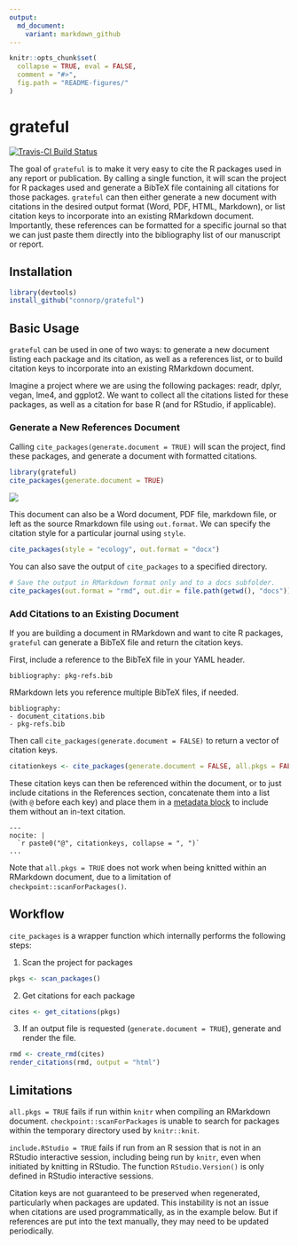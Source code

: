 ```yaml
---
output:
  md_document:
    variant: markdown_github
---
```


<!-- README.md is generated from README.Rmd. Please edit that file -->


```r
knitr::opts_chunk$set(
  collapse = TRUE, eval = FALSE, 
  comment = "#>",
  fig.path = "README-figures/"
)
```

# grateful

[![Travis-CI Build Status](https://travis-ci.org/Pakillo/grateful.svg?branch=master)](https://travis-ci.org/Pakillo/grateful)

The goal of `grateful` is to make it very easy to cite the R packages used in any report or publication. By calling a single function, it will scan the project for R packages used and generate a BibTeX file containing all citations for those packages. `grateful` can then either generate a new document with citations in the desired output format (Word, PDF, HTML, Markdown), or list citation keys to incorporate into an existing RMarkdown document. Importantly, these references can be formatted for a specific journal so that we can just paste them directly into the bibliography list of our manuscript or report.


## Installation

```r
library(devtools)
install_github("connorp/grateful")
```


## Basic Usage

`grateful` can be used in one of two ways: to generate a new document listing each package and its citation, as well as a references list, or to build citation keys to incorporate into an existing RMarkdown document. 

Imagine a project where we are using the following packages: readr, dplyr, vegan, lme4, and ggplot2. We want to collect all the citations listed for these packages, as well as a citation for base R (and for RStudio, if applicable). 

### Generate a New References Document

Calling `cite_packages(generate.document = TRUE)` will scan the project, find these packages, and generate a document with formatted citations.


```r
library(grateful)
cite_packages(generate.document = TRUE)
```

![](example-output.PNG)

This document can also be a Word document, PDF file, markdown file, or left as the source Rmarkdown file using `out.format`. We can specify the citation style for a particular journal using `style`.

```r
cite_packages(style = "ecology", out.format = "docx")
```

You can also save the output of `cite_packages` to a specified directory.

```r
# Save the output in RMarkdown format only and to a docs subfolder.
cite_packages(out.format = "rmd", out.dir = file.path(getwd(), "docs"))
```

### Add Citations to an Existing Document

If you are building a document in RMarkdown and want to cite R packages, `grateful` can generate a BibTeX file and return the citation keys. 

First, include a reference to the BibTeX file in your YAML header. 

```
bibliography: pkg-refs.bib
```

RMarkdown lets you reference multiple BibTeX files, if needed.

```
bibliography: 
- document_citations.bib
- pkg-refs.bib
```

Then call `cite_packages(generate.document = FALSE)` to return a vector of citation keys.

```r
citationkeys <- cite_packages(generate.document = FALSE, all.pkgs = FALSE)
```

These citation keys can then be referenced within the document, or to just include citations in the References section, concatenate them into a list (with `@` before each key) and place them in a [metadata block](https://rmarkdown.rstudio.com/authoring_bibliographies_and_citations.html#unused_references_(nocite)) to include them without an in-text citation. 

```
---
nocite: |
  `r paste0("@", citationkeys, collapse = ", ")`
...
```

Note that `all.pkgs = TRUE` does not work when being knitted within an RMarkdown document, due to a limitation of `checkpoint::scanForPackages()`. 


## Workflow

`cite_packages` is a wrapper function which internally performs the following steps:

1. Scan the project for packages

```r
pkgs <- scan_packages()
```

2. Get citations for each package

```r
cites <- get_citations(pkgs)
```

3. If an output file is requested (`generate.document = TRUE`), generate and render the file.

```r
rmd <- create_rmd(cites)
render_citations(rmd, output = "html")
```

## Limitations

`all.pkgs = TRUE` fails if run within `knitr` when compiling an RMarkdown document. `checkpoint::scanForPackages` is unable to search for packages  within the temporary directory used by `knitr::knit`.

`include.RStudio = TRUE` fails if run from an R session that is not in an RStudio interactive session, including being run by `knitr`, even when initiated by knitting in RStudio. The function `RStudio.Version()` is only defined in RStudio interactive sessions.

Citation keys are not guaranteed to be preserved when regenerated, particularly when packages are updated. This instability is not an issue when citations are used programmatically, as in the example below. But if references are put into the text manually, they may need to be updated periodically.
